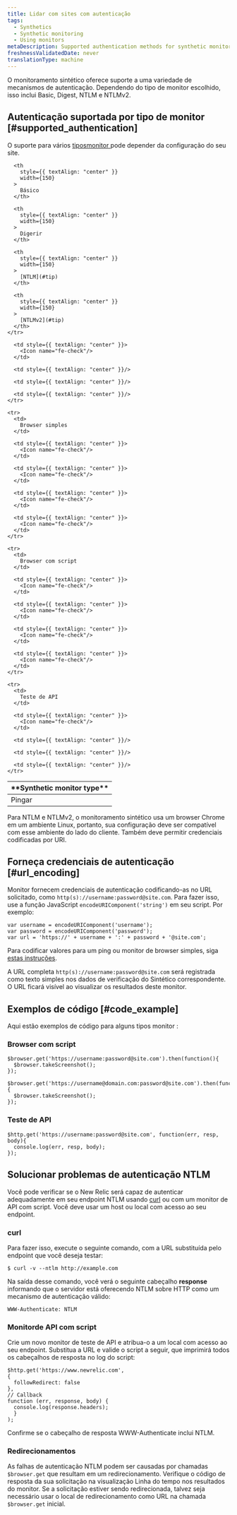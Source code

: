 ```yaml
---
title: Lidar com sites com autenticação
tags:
  - Synthetics
  - Synthetic monitoring
  - Using monitors
metaDescription: Supported authentication methods for synthetic monitors and how to provide authentication using scripted monitors.
freshnessValidatedDate: never
translationType: machine
---
```


O monitoramento sintético oferece suporte a uma variedade de mecanismos de autenticação. Dependendo do tipo de monitor escolhido, isso inclui Basic, Digest, NTLM e NTLMv2.

## Autenticação suportada por tipo de monitor [#supported_authentication]

O suporte para vários [tiposmonitor ](/docs/synthetics/new-relic-synthetics/using-monitors/add-edit-monitors#types-monitors)pode depender da configuração do seu site.

<table>
  <thead>
    <tr>
      <th>
        <DoNotTranslate>
          **Synthetic monitor type**
        </DoNotTranslate>
      </th>

      <th
        style={{ textAlign: "center" }}
        width={150}
      >
        Básico
      </th>

      <th
        style={{ textAlign: "center" }}
        width={150}
      >
        Digerir
      </th>

      <th
        style={{ textAlign: "center" }}
        width={150}
      >
        [NTLM](#tip)
      </th>

      <th
        style={{ textAlign: "center" }}
        width={150}
      >
        [NTLMv2](#tip)
      </th>
    </tr>
  </thead>

  <tbody>
    <tr>
      <td>
        Pingar
      </td>

      <td style={{ textAlign: "center" }}>
        <Icon name="fe-check"/>
      </td>

      <td style={{ textAlign: "center" }}/>

      <td style={{ textAlign: "center" }}/>

      <td style={{ textAlign: "center" }}/>
    </tr>

    <tr>
      <td>
        Browser simples
      </td>

      <td style={{ textAlign: "center" }}>
        <Icon name="fe-check"/>
      </td>

      <td style={{ textAlign: "center" }}>
        <Icon name="fe-check"/>
      </td>

      <td style={{ textAlign: "center" }}>
        <Icon name="fe-check"/>
      </td>

      <td style={{ textAlign: "center" }}>
        <Icon name="fe-check"/>
      </td>
    </tr>

    <tr>
      <td>
        Browser com script
      </td>

      <td style={{ textAlign: "center" }}>
        <Icon name="fe-check"/>
      </td>

      <td style={{ textAlign: "center" }}>
        <Icon name="fe-check"/>
      </td>

      <td style={{ textAlign: "center" }}>
        <Icon name="fe-check"/>
      </td>

      <td style={{ textAlign: "center" }}>
        <Icon name="fe-check"/>
      </td>
    </tr>

    <tr>
      <td>
        Teste de API
      </td>

      <td style={{ textAlign: "center" }}>
        <Icon name="fe-check"/>
      </td>

      <td style={{ textAlign: "center" }}/>

      <td style={{ textAlign: "center" }}/>

      <td style={{ textAlign: "center" }}/>
    </tr>
  </tbody>
</table>

<Callout variant="tip">
  Para NTLM e NTLMv2, o monitoramento sintético usa um browser Chrome em um ambiente Linux, portanto, sua configuração deve ser compatível com esse ambiente do lado do cliente. Também deve permitir credenciais codificadas por URI.
</Callout>

## Forneça credenciais de autenticação [#url_encoding]

Monitor fornecem credenciais de autenticação codificando-as no URL solicitado, como `http(s)://username:password@site.com`. Para fazer isso, use a função JavaScript `encodeURIComponent('string')` em seu script. Por exemplo:

```
var username = encodeURIComponent('username');
var password = encodeURIComponent('password');
var url = 'https://' + username + ':' + password + '@site.com';
```

Para codificar valores para um ping ou monitor de browser simples, siga [estas instruções](https://www.w3schools.com/tags/ref_urlencode.ASP).

A URL completa `http(s)://username:password@site.com` será registrada como texto simples nos dados de verificação do Sintético correspondente. O URL ficará visível ao visualizar os resultados deste monitor.

## Exemplos de código [#code_example]

Aqui estão exemplos de código para alguns tipos monitor :

### Browser com script

```
$browser.get('https://username:password@site.com').then(function(){
  $browser.takeScreenshot();
});
```

```
$browser.get('https://username@domain.com:password@site.com').then(function(){
  $browser.takeScreenshot();
});
```

### Teste de API

```
$http.get('https://username:password@site.com', function(err, resp, body){
  console.log(err, resp, body);
});
```

## Solucionar problemas de autenticação NTLM

Você pode verificar se o New Relic será capaz de autenticar adequadamente em seu endpoint NTLM usando [curl](https://curl.haxx.se) ou com um monitor de API com script. Você deve usar um host ou local com acesso ao seu endpoint.

### curl

Para fazer isso, execute o seguinte comando, com a URL substituída pelo endpoint que você deseja testar:

```
$ curl -v --ntlm http://example.com
```

Na saída desse comando, você verá o seguinte cabeçalho <DoNotTranslate>**response**</DoNotTranslate> informando que o servidor está oferecendo NTLM sobre HTTP como um mecanismo de autenticação válido:

```
WWW-Authenticate: NTLM
```

### Monitorde API com script

Crie um novo monitor de teste de API e atribua-o a um local com acesso ao seu endpoint. Substitua a URL e valide o script a seguir, que imprimirá todos os cabeçalhos de resposta no log do script:

```
$http.get('https://www.newrelic.com',
{
  followRedirect: false
},
// Callback
function (err, response, body) {
  console.log(response.headers);
  }
);
```

Confirme se o cabeçalho de resposta WWW-Authenticate inclui NTLM.

### Redirecionamentos

As falhas de autenticação NTLM podem ser causadas por chamadas `$browser.get` que resultam em um redirecionamento. Verifique o código de resposta da sua solicitação na visualização Linha do tempo nos resultados do monitor. Se a solicitação estiver sendo redirecionada, talvez seja necessário usar o local de redirecionamento como URL na chamada `$browser.get` inicial.